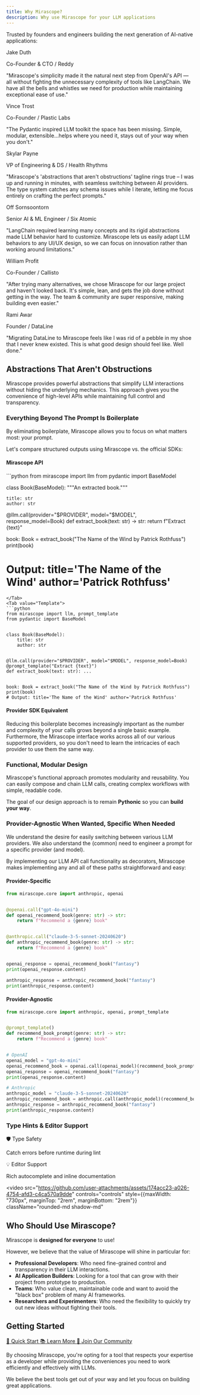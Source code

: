 ```yaml
---
title: Why Mirascope?
description: Why use Mirascope for your LLM applications
---
```


Trusted by founders and engineers building the next generation of AI-native applications:

<div className="grid grid-cols-1 md:grid-cols-2 gap-6 mt-6">
  <div className="border rounded-md p-4 bg-white dark:bg-gray-800">
    <p className="font-bold">Jake Duth</p>
    <p className="text-sm text-gray-600 dark:text-gray-400">Co-Founder & CTO / Reddy</p>
    <p className="mt-2 italic">"Mirascope's simplicity made it the natural next step from OpenAI's API — all without fighting the unnecessary complexity of tools like LangChain. We have all the bells and whistles we need for production while maintaining exceptional ease of use."</p>
  </div>
  
  <div className="border rounded-md p-4 bg-white dark:bg-gray-800">
    <p className="font-bold">Vince Trost</p>
    <p className="text-sm text-gray-600 dark:text-gray-400">Co-Founder / Plastic Labs</p>
    <p className="mt-2 italic">"The Pydantic inspired LLM toolkit the space has been missing. Simple, modular, extensible...helps where you need it, stays out of your way when you don't."</p>
  </div>

  <div className="border rounded-md p-4 bg-white dark:bg-gray-800">
    <p className="font-bold">Skylar Payne</p>
    <p className="text-sm text-gray-600 dark:text-gray-400">VP of Engineering & DS / Health Rhythms</p>
    <p className="mt-2 italic">"Mirascope's 'abstractions that aren't obstructions' tagline rings true – I was up and running in minutes, with seamless switching between AI providers. The type system catches any schema issues while I iterate, letting me focus entirely on crafting the perfect prompts."</p>
  </div>

  <div className="border rounded-md p-4 bg-white dark:bg-gray-800">
    <p className="font-bold">Off Sornsoontorn</p>
    <p className="text-sm text-gray-600 dark:text-gray-400">Senior AI & ML Engineer / Six Atomic</p>
    <p className="mt-2 italic">"LangChain required learning many concepts and its rigid abstractions made LLM behavior hard to customize. Mirascope lets us easily adapt LLM behaviors to any UI/UX design, so we can focus on innovation rather than working around limitations."</p>
  </div>

  <div className="border rounded-md p-4 bg-white dark:bg-gray-800">
    <p className="font-bold">William Profit</p>
    <p className="text-sm text-gray-600 dark:text-gray-400">Co-Founder / Callisto</p>
    <p className="mt-2 italic">"After trying many alternatives, we chose Mirascope for our large project and haven't looked back. It's simple, lean, and gets the job done without getting in the way. The team & community are super responsive, making building even easier."</p>
  </div>

  <div className="border rounded-md p-4 bg-white dark:bg-gray-800">
    <p className="font-bold">Rami Awar</p>
    <p className="text-sm text-gray-600 dark:text-gray-400">Founder / DataLine</p>
    <p className="mt-2 italic">"Migrating DataLine to Mirascope feels like I was rid of a pebble in my shoe that I never knew existed. This is what good design should feel like. Well done."</p>
  </div>
</div>

## Abstractions That Aren't Obstructions

Mirascope provides powerful abstractions that simplify LLM interactions without hiding the underlying mechanics. This approach gives you the convenience of high-level APIs while maintaining full control and transparency.

### Everything Beyond The Prompt Is Boilerplate

By eliminating boilerplate, Mirascope allows you to focus on what matters most: your prompt.

Let's compare structured outputs using Mirascope vs. the official SDKs:

#### Mirascope API

<TabbedSection showLogo={true}>
<Tab value="Messages">
```python
from mirascope import llm
from pydantic import BaseModel


class Book(BaseModel):
    """An extracted book."""
 
    title: str
    author: str


@llm.call(provider="$PROVIDER", model="$MODEL", response_model=Book)
def extract_book(text: str) -> str:
    return f"Extract {text}"


book: Book = extract_book("The Name of the Wind by Patrick Rothfuss")
print(book)
# Output: title='The Name of the Wind' author='Patrick Rothfuss'
```
</Tab>
<Tab value="Template">
```python
from mirascope import llm, prompt_template
from pydantic import BaseModel


class Book(BaseModel):
    title: str
    author: str


@llm.call(provider="$PROVIDER", model="$MODEL", response_model=Book)
@prompt_template("Extract {text}")
def extract_book(text: str): ...


book: Book = extract_book("The Name of the Wind by Patrick Rothfuss")
print(book)
# Output: title='The Name of the Wind' author='Patrick Rothfuss'
```
</Tab>
</TabbedSection>

#### Provider SDK Equivalent

<ProviderCodeBlock 
  examplePath="mirascope/getting-started/quickstart"
  collapsible={false}
  headerText="Official SDK"
/>

Reducing this boilerplate becomes increasingly important as the number and complexity of your calls grows beyond a single basic example. Furthermore, the Mirascope interface works across all of our various supported providers, so you don't need to learn the intricacies of each provider to use them the same way.

### Functional, Modular Design

Mirascope's functional approach promotes modularity and reusability. You can easily compose and chain LLM calls, creating complex workflows with simple, readable code.

The goal of our design approach is to remain **Pythonic** so you can **build your way**.

### Provider-Agnostic When Wanted, Specific When Needed

We understand the desire for easily switching between various LLM providers. We also understand the (common) need to engineer a prompt for a specific provider (and model).

By implementing our LLM API call functionality as decorators, Mirascope makes implementing any and all of these paths straightforward and easy:

#### Provider-Specific

```python
from mirascope.core import anthropic, openai


@openai.call("gpt-4o-mini")
def openai_recommend_book(genre: str) -> str:
    return f"Recommend a {genre} book"


@anthropic.call("claude-3-5-sonnet-20240620")
def anthropic_recommend_book(genre: str) -> str:
    return f"Recommend a {genre} book"


openai_response = openai_recommend_book("fantasy")
print(openai_response.content)

anthropic_response = anthropic_recommend_book("fantasy")
print(anthropic_response.content)
```

#### Provider-Agnostic

```python
from mirascope.core import anthropic, openai, prompt_template


@prompt_template()
def recommend_book_prompt(genre: str) -> str:
    return f"Recommend a {genre} book"


# OpenAI
openai_model = "gpt-4o-mini"
openai_recommend_book = openai.call(openai_model)(recommend_book_prompt)
openai_response = openai_recommend_book("fantasy")
print(openai_response.content)

# Anthropic
anthropic_model = "claude-3-5-sonnet-20240620"
anthropic_recommend_book = anthropic.call(anthropic_model)(recommend_book_prompt)
anthropic_response = anthropic_recommend_book("fantasy")
print(anthropic_response.content)
```

### Type Hints & Editor Support

<div className="grid grid-cols-1 md:grid-cols-2 gap-4 mt-4">
  <div className="border rounded-md p-4 bg-white dark:bg-gray-800">
    <p className="font-bold">🛡️ Type Safety</p>
    <p>Catch errors before runtime during lint</p>
  </div>
  
  <div className="border rounded-md p-4 bg-white dark:bg-gray-800">
    <p className="font-bold">💡 Editor Support</p>
    <p>Rich autocomplete and inline documentation</p>
  </div>
</div>

<video 
  src="https://github.com/user-attachments/assets/174acc23-a026-4754-afd3-c4ca570a9dde" 
  controls="controls" 
  style={{maxWidth: "730px", marginTop: "2rem", marginBottom: "2rem"}}
  className="rounded-md shadow-md"
></video>

## Who Should Use Mirascope?

Mirascope is **designed for everyone** to use!

However, we believe that the value of Mirascope will shine in particular for:

- **Professional Developers**: Who need fine-grained control and transparency in their LLM interactions.
- **AI Application Builders**: Looking for a tool that can grow with their project from prototype to production.
- **Teams**: Who value clean, maintainable code and want to avoid the "black box" problem of many AI frameworks.
- **Researchers and Experimenters**: Who need the flexibility to quickly try out new ideas without fighting their tools.

## Getting Started

<div className="flex flex-wrap gap-4 my-6">
  <a href=".." className="inline-flex items-center px-6 py-3 border border-blue-400 dark:border-blue-500 text-base font-medium rounded-md text-blue-500 dark:text-blue-400 bg-transparent hover:bg-blue-50 dark:hover:bg-blue-900/20">
    🚀 Quick Start
  </a>
  <a href="../learn" className="inline-flex items-center px-6 py-3 border border-blue-400 dark:border-blue-500 text-base font-medium rounded-md text-blue-500 dark:text-blue-400 bg-transparent hover:bg-blue-50 dark:hover:bg-blue-900/20">
    📚 Learn More
  </a>
  <a href="https://join.slack.com/t/mirascope-community/shared_invite/zt-2ilqhvmki-FB6LWluInUCkkjYD3oSjNA" className="inline-flex items-center px-6 py-3 border border-blue-400 dark:border-blue-500 text-base font-medium rounded-md text-blue-500 dark:text-blue-400 bg-transparent hover:bg-blue-50 dark:hover:bg-blue-900/20">
    👥 Join Our Community
  </a>
</div>

By choosing Mirascope, you're opting for a tool that respects your expertise as a developer while providing the conveniences you need to work efficiently and effectively with LLMs.

We believe the best tools get out of your way and let you focus on building great applications.
